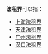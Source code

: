 '''法租界'''可以指：
* [[上海法租界|上海法租界]]
* [[天津法租界|天津法租界]]
* [[广州法租界|广州法租界]]
* [[汉口法租界|汉口法租界]]

{{disambig|cat=三字地名消歧义}}